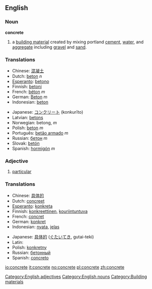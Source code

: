 ==English==

===Noun===
'''concrete'''
# a [[building material]] created by mixing portland [[cement]], [[water]], and [[aggregate]] including [[gravel]] and [[sand]].

===Translations===
{{top}}
*Chinese: [[混凝土]]
*Dutch: [[beton]] ''n''
*[[Esperanto]]: [[betono]]
*Finnish: [[betoni]]
*French: [[béton]] ''m''
*German: [[Beton]] ''m''
*Indonesian: [[beton]]
{{mid}}
*Japanese: [[コンクリート]] (konkurīto)
*Latvian: [[betons]] {{m}}
*Norwegian: betong, ''m''
*Polish: [[beton]] ''m''
*Português: [[betão armado]] ''m''
*Russian: [[бетон]] ''m''
*Slovak: [[betón]]
*Spanish: [[hormigón]] ''m''
{{bottom}}

===Adjective===

# [[particular]]

===Translations===
{{top}}
*Chinese: [[具体的]]
*Dutch: [[concreet]]
*[[Esperanto]]: [[konkreta]]
*Finnish: [[konkreettinen]], [[kouriintuntuva]]
*French: [[concret]]
*German: [[konkret]]
*Indonesian: [[nyata]], [[jelas]]
{{mid}}
*Japanese: [[具体的]] ([[ぐたいてき]], gutai-teki)
*Latin: [[]]
*Polish: [[konkretny]]
*Russian: [[бетонный]]
*Spanish: [[concreto]]
{{bottom}}

[[Category:English adjectives]]
[[Category:English nouns]]
[[Category:Building materials]]

[[io:concrete]]
[[it:concrete]]
[[no:concrete]]
[[pl:concrete]]
[[zh:concrete]]